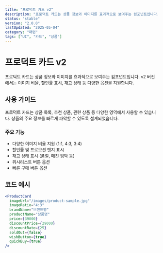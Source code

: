 ```yaml
---
title: "프로덕트 카드 v2"
description: "프로덕트 카드는 상품 정보와 이미지를 효과적으로 보여주는 컴포넌트입니다."
status: "stable"
version: "2.0.0"
lastUpdated: "2025-05-04"
category: "패턴"
tags: ["UI", "카드", "상품"]
---
```


# 프로덕트 카드 v2

프로덕트 카드는 상품 정보와 이미지를 효과적으로 보여주는 컴포넌트입니다. v2 버전에서는 이미지 비율, 할인률 표시, 재고 상태 등 다양한 옵션을 지원합니다.

## 사용 가이드

프로덕트 카드는 상품 목록, 추천 상품, 관련 상품 등 다양한 영역에서 사용할 수 있습니다. 상품의 주요 정보를 빠르게 파악할 수 있도록 설계되었습니다.

### 주요 기능

- 다양한 이미지 비율 지원 (1:1, 4:3, 3:4)
- 할인률 및 프로모션 뱃지 표시
- 재고 상태 표시 (품절, 매진 임박 등)
- 위시리스트 버튼 옵션
- 빠른 구매 버튼 옵션

## 코드 예시

```jsx
<ProductCard
  imageUrl="/images/product-sample.jpg"
  imageRatio="4:3"
  brandName="브랜드명"
  productName="상품명"
  price={39000}
  discountPrice={29000}
  discountRate={25}
  soldOut={false}
  wishButton={true}
  quickBuy={true}
/>